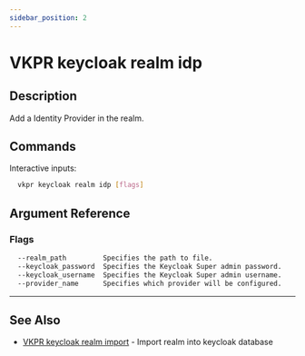 ```yaml
---
sidebar_position: 2
---
```


# VKPR keycloak realm idp

## Description

Add a Identity Provider in the realm.

## Commands

Interactive inputs:

```bash
  vkpr keycloak realm idp [flags]
```

## Argument Reference

### Flags

```sh
  --realm_path         Specifies the path to file.
  --keycloak_password  Specifies the Keycloak Super admin password.
  --keycloak_username  Specifies the Keycloak Super admin username.
  --provider_name      Specifies which provider will be configured.
```

---

## See Also

- [VKPR keycloak realm import](/docs/commands/keycloak/realm/import) - Import realm into keycloak database
